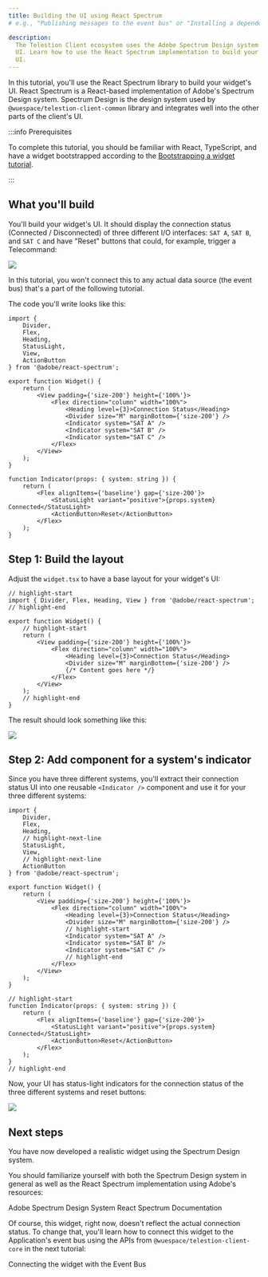 ```yaml
---
title: Building the UI using React Spectrum
# e.g., "Publishing messages to the event bus" or "Installing a dependency using npm"

description:
  The Telestion Client ecosystem uses the Adobe Spectrum Design system for its
  UI. Learn how to use the React Spectrum implementation to build your widget's
  UI.
---
```


<!--
Tutorial
========

=== When to use this template:
Use this template when you want to give a quick, step-by-step tutorial for solving a specific
technical problem. Tutorials allow the reader to learn how to implement something within
their projects quickly.

=== When not to use this template:
When your article focuses more on a concept/technology and is not rooted in a specific technical
problem ("how to do XY?"), consider using a guide instead.

=== Guide or Tutorial
A tutorial provides a quick, technical "step-by-step" tutorial for a
given problem. Thus, a guide describes less the handling of a specific problem
and more the general interaction of the reader with a given concept.

Example with npm articles:
- "npm": (Concept, explaining what npm is)
- "Installing a dependency with npm" (Tutorial, providing a quick tutorial to
  solve a technical problem)
- "Managing dependencies with npm" (Guide, including both technical knowledge, but
  also best practices and more)

=== Writing tips:
- Write in the present tense
- Use neutral pronouns (they/them instead of he/she and him/her)
- Be respectful to everyone
- Be aware of the potential for cultural misunderstandings
- Provide explanations for what you do, but focus on the step-by-step guide
  without deeply explaining every technical decision and why it's best prcatice
  to do so (you can describe best practices in a guide, a tutorial must focus on
  keeping the "step by step" flow going)
-->

<!-- Relevant imports: -->


<!-- Short description of what the article covers: -->

In this tutorial, you'll use the React Spectrum library to build your widget's
UI. React Spectrum is a React-based implementation of Adobe's Spectrum Design
system. Spectrum Design is the design system used by
`@wuespace/telestion-client-common` library and integrates well into the other
parts of the client's UI.

:::info Prerequisites

To complete this tutorial, you should be familiar with React, TypeScript, and
have a widget bootstrapped according to the
[Bootstrapping a widget tutorial](../bootstrapping-a-widget).

:::

## What you'll build

You'll build your widget's UI. It should display the connection status
(Connected / Disconnected) of three different I/O interfaces: `SAT A`, `SAT B`,
and `SAT C` and have "Reset" buttons that could, for example, trigger a
Telecommand:

<Image src="img/client/my-first-widget/04.png" center />

In this tutorial, you won't connect this to any actual data source (the event
bus) that's a part of the following tutorial.

The code you'll write looks like this:

````tsx title='src/widgets/my-new-widget/widget.tsx'
import {
	Divider,
	Flex,
	Heading,
	StatusLight,
	View,
	ActionButton
} from '@adobe/react-spectrum';

export function Widget() {
	return (
		<View padding={'size-200'} height={'100%'}>
			<Flex direction="column" width="100%">
				<Heading level={3}>Connection Status</Heading>
				<Divider size="M" marginBottom={'size-200'} />
				<Indicator system="SAT A" />
				<Indicator system="SAT B" />
				<Indicator system="SAT C" />
			</Flex>
		</View>
	);
}

function Indicator(props: { system: string }) {
	return (
		<Flex alignItems={'baseline'} gap={'size-200'}>
			<StatusLight variant="positive">{props.system} Connected</StatusLight>
			<ActionButton>Reset</ActionButton>
		</Flex>
	);
}
````

## Step 1: Build the layout

Adjust the `widget.tsx` to have a base layout for your widget's UI:

````tsx title='src/widgets/my-new-widget/widget.tsx'
// highlight-start
import { Divider, Flex, Heading, View } from '@adobe/react-spectrum';
// highlight-end

export function Widget() {
	// highlight-start
	return (
		<View padding={'size-200'} height={'100%'}>
			<Flex direction="column" width="100%">
				<Heading level={3}>Connection Status</Heading>
				<Divider size="M" marginBottom={'size-200'} />
				{/* Content goes here */}
			</Flex>
		</View>
	);
	// highlight-end
}
````

The result should look something like this:

<Image src="img/client/my-first-widget/03.png" center />

## Step 2: Add component for a system's indicator

Since you have three different systems, you'll extract their connection status
UI into one reusable `<Indicator />` component and use it for your three
different systems:

````tsx title='src/widgets/my-new-widget/widget.tsx'
import {
	Divider,
	Flex,
	Heading,
	// highlight-next-line
	StatusLight,
	View,
	// highlight-next-line
	ActionButton
} from '@adobe/react-spectrum';

export function Widget() {
	return (
		<View padding={'size-200'} height={'100%'}>
			<Flex direction="column" width="100%">
				<Heading level={3}>Connection Status</Heading>
				<Divider size="M" marginBottom={'size-200'} />
				// highlight-start
				<Indicator system="SAT A" />
				<Indicator system="SAT B" />
				<Indicator system="SAT C" />
				// highlight-end
			</Flex>
		</View>
	);
}

// highlight-start
function Indicator(props: { system: string }) {
	return (
		<Flex alignItems={'baseline'} gap={'size-200'}>
			<StatusLight variant="positive">{props.system} Connected</StatusLight>
			<ActionButton>Reset</ActionButton>
		</Flex>
	);
}
// highlight-end
````

Now, your UI has status-light indicators for the connection status of the three
different systems and reset buttons:

<Image src="img/client/my-first-widget/04.png" center />

## Next steps

<!-- Short concluding sentence: -->

You have now developed a realistic widget using the Spectrum Design system.

You should familiarize yourself with both the Spectrum Design system in general
as well as the React Spectrum implementation using Adobe's resources:

<Reference to="https://spectrum.adobe.com/">
	Adobe Spectrum Design System
</Reference>
<Reference to="https://react-spectrum.adobe.com/react-spectrum/index.html">
	React Spectrum Documentation
</Reference>

Of course, this widget, right now, doesn't reflect the actual connection status.
To change that, you'll learn how to connect this widget to the Application's
event bus using the APIs from `@wuespace/telestion-client-core` in the next
tutorial:

<!-- Links to next steps/related articles -->

<Reference to="../connecting-with-event-bus">
	Connecting the widget with the Event Bus
</Reference>

<!--
Snippets
--------

<Reference to="../other-article">
    Relative Link to other article
</Reference>

<Reference to="https://www.example.com">
    Example Website
</Reference>
-->
